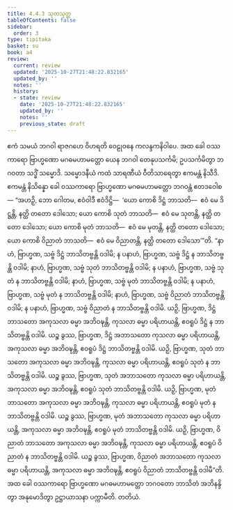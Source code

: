 ```yaml
---
title: 4.4.3 သုတသုတ္တ
tableOfContents: false
sidebar:
  order: 3
type: tipitaka
basket: su
book: a4
review:
  current: review
  updated: '2025-10-27T21:48:22.832165'
  updated_by: ''
  notes: ''
  history:
  - state: review
    date: '2025-10-27T21:48:22.832165'
    updated_by: ''
    notes: ''
    previous_state: draft
---
```



<ReviewStatus review={frontmatter.review} showDetails={true} />

<HypothesisAnnotation frontmatter={frontmatter} />

<DynamicBreadcrumb />

<Division number="183" book="a4" e="ch" v="15" p="491">

<Paragraph number="1108" book="a4">
ဧကံ သမယံ ဘဂဝါ ရာဇဂဟေ ဝိဟရတိ ဝေဠုဝနေ ကလန္ဒကနိဝါပေ. အထ ခေါ ဝဿကာရော ဗြာဟ္မဏော မဂဓမဟာမတ္တော ယေန ဘဂဝါ တေနုပသင်္ကမိ; ဥပသင်္ကမိတွာ ဘဂဝတာ သဒ္ဓိံ သမ္မောဒိ. သမ္မောဒနီယံ ကထံ သာရဏီယံ ဝီတိသာရေတွာ ဧကမန္တံ နိသီဒိ. ဧကမန္တံ နိသိန္နော ခေါ ဝဿကာရော ဗြာဟ္မဏော မဂဓမဟာမတ္တော ဘဂဝန္တံ ဧတဒဝေါစ—
</Paragraph>

<Paragraph number="1109" book="a4">
“အဟဉှိ, ဘော ဂေါတမ, ဧဝံဝါဒီ ဧဝံဒိဋ္ဌိ—  ‘ယော ကောစိ ဒိဋ္ဌံ ဘာသတိ—  ဧဝံ မေ ဒိဋ္ဌန္တိ, နတ္ထိ တတော ဒေါသော; ယော ကောစိ သုတံ ဘာသတိ—  ဧဝံ မေ သုတန္တိ, နတ္ထိ တတော ဒေါသော; ယော ကောစိ မုတံ ဘာသတိ—  ဧဝံ မေ မုတန္တိ, နတ္ထိ တတော ဒေါသော; ယော ကောစိ ဝိညာတံ ဘာသတိ—  ဧဝံ မေ ဝိညာတန္တိ, နတ္ထိ တတော ဒေါသော’”တိ.
</Paragraph>

<Paragraph number="1110" book="a4">
“နာဟံ, ဗြာဟ္မဏ, သဗ္ဗံ ဒိဋ္ဌံ ဘာသိတဗ္ဗန္တိ ဝဒါမိ; န ပနာဟံ, ဗြာဟ္မဏ, သဗ္ဗံ ဒိဋ္ဌံ န ဘာသိတဗ္ဗန္တိ ဝဒါမိ; နာဟံ, ဗြာဟ္မဏ, သဗ္ဗံ သုတံ ဘာသိတဗ္ဗန္တိ ဝဒါမိ; န ပနာဟံ, ဗြာဟ္မဏ, သဗ္ဗံ သုတံ န ဘာသိတဗ္ဗန္တိ ဝဒါမိ; နာဟံ, ဗြာဟ္မဏ, သဗ္ဗံ မုတံ ဘာသိတဗ္ဗန္တိ ဝဒါမိ; န ပနာဟံ, ဗြာဟ္မဏ, သဗ္ဗံ မုတံ န ဘာသိတဗ္ဗန္တိ ဝဒါမိ; နာဟံ, ဗြာဟ္မဏ, သဗ္ဗံ ဝိညာတံ ဘာသိတဗ္ဗန္တိ ဝဒါမိ; န ပနာဟံ, ဗြာဟ္မဏ, သဗ္ဗံ ဝိညာတံ န ဘာသိတဗ္ဗန္တိ ဝဒါမိ.
</Paragraph>

<Paragraph number="1111" book="a4">
ယဉှိ, ဗြာဟ္မဏ, ဒိဋ္ဌံ ဘာသတော အကုသလာ ဓမ္မာ အဘိဝဍ္ဎန္တိ, ကုသလာ ဓမ္မာ ပရိဟာယန္တိ, ဧဝရူပံ ဒိဋ္ဌံ န ဘာသိတဗ္ဗန္တိ ဝဒါမိ. ယဉ္စ ခွဿ, ဗြာဟ္မဏ, ဒိဋ္ဌံ အဘာသတော ကုသလာ ဓမ္မာ ပရိဟာယန္တိ, အကုသလာ ဓမ္မာ အဘိဝဍ္ဎန္တိ, ဧဝရူပံ ဒိဋ္ဌံ ဘာသိတဗ္ဗန္တိ ဝဒါမိ.
</Paragraph>

<Paragraph number="1112" book="a4">
ယဉှိ, ဗြာဟ္မဏ, သုတံ ဘာသတော အကုသလာ ဓမ္မာ အဘိဝဍ္ဎန္တိ, ကုသလာ ဓမ္မာ ပရိဟာယန္တိ, ဧဝရူပံ သုတံ န ဘာသိတဗ္ဗန္တိ ဝဒါမိ. ယဉ္စ ခွဿ, ဗြာဟ္မဏ, သုတံ အဘာသတော ကုသလာ ဓမ္မာ ပရိဟာယန္တိ, အကုသလာ ဓမ္မာ အဘိဝဍ္ဎန္တိ, ဧဝရူပံ သုတံ ဘာသိတဗ္ဗန္တိ ဝဒါမိ.
</Paragraph>

<Paragraph number="1113" book="a4">
ယဉှိ, ဗြာဟ္မဏ, မုတံ ဘာသတော အကုသလာ ဓမ္မာ အဘိဝဍ္ဎန္တိ, ကုသလာ ဓမ္မာ ပရိဟာယန္တိ, ဧဝရူပံ မုတံ န ဘာသိတဗ္ဗန္တိ ဝဒါမိ. ယဉ္စ ခွဿ, ဗြာဟ္မဏ, မုတံ အဘာသတော ကုသလာ ဓမ္မာ ပရိဟာယန္တိ, အကုသလာ ဓမ္မာ အဘိဝဍ္ဎန္တိ, ဧဝရူပံ မုတံ ဘာသိတဗ္ဗန္တိ ဝဒါမိ.
</Paragraph>

<Paragraph number="1114" book="a4">
ယဉှိ, ဗြာဟ္မဏ, ဝိညာတံ ဘာသတော အကုသလာ ဓမ္မာ အဘိဝဍ္ဎန္တိ, ကုသလာ ဓမ္မာ ပရိဟာယန္တိ, ဧဝရူပံ ဝိညာတံ န ဘာသိတဗ္ဗန္တိ ဝဒါမိ. ယဉ္စ ခွဿ, ဗြာဟ္မဏ, ဝိညာတံ အဘာသတော ကုသလာ ဓမ္မာ ပရိဟာယန္တိ, အကုသလာ ဓမ္မာ အဘိဝဍ္ဎန္တိ, ဧဝရူပံ ဝိညာတံ ဘာသိတဗ္ဗန္တိ ဝဒါမီ”တိ.
</Paragraph>

<Paragraph number="1115" book="a4">
အထ ခေါ ဝဿကာရော ဗြာဟ္မဏော မဂဓမဟာမတ္တော ဘဂဝတော ဘာသိတံ အဘိနန္ဒိတွာ အနုမောဒိတွာ ဥဋ္ဌာယာသနာ ပက္ကာမီတိ.

</Paragraph>
</Division>

<Paragraph number="1116" type="center" book="a4">
တတိယံ.
</Paragraph>